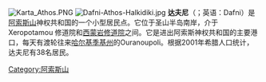 [[Image:Karta_Athos.PNG|thumb]]
[[File:Dafni-Athos-Halkidiki.jpg|thumb]]
'''达夫尼'''（{{lang-el|Δάφνη}}；英语：Dafni）是[[阿索斯山|阿索斯山]]神权共和国的一个小型居民点。它位于圣山半岛南岸，介于Xeropotamou 修道院和[[西蒙岩修道院|西蒙岩修道院]]之间。它是进出阿索斯神权共和国的主要港口，每天有渡轮往来[[哈尔基季基州|哈尔基季基州]]的Ouranoupoli。根据2001年希腊人口统计，达夫尼有38名居民。

{{coord|40.214079|N|24.221817|E|source:eswiki-enwiki|format=dms|display=title}}
[[Category:阿索斯山|Category:阿索斯山]]
{{greece-geo-stub}}